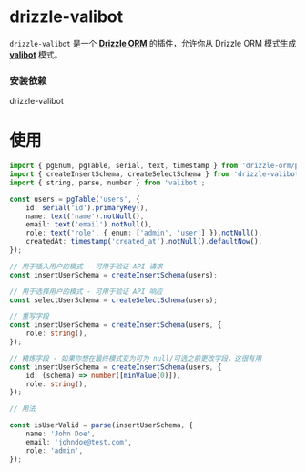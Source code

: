 
# drizzle-valibot

`drizzle-valibot` 是一个 **[Drizzle ORM](https://github.com/drizzle-team/drizzle-orm)** 的插件，允许你从 Drizzle ORM 模式生成 **[valibot](https://valibot.dev/)** 模式。

### 安装依赖

<Npm>
drizzle-valibot
</Npm>

# 使用

```ts
import { pgEnum, pgTable, serial, text, timestamp } from 'drizzle-orm/pg-core';
import { createInsertSchema, createSelectSchema } from 'drizzle-valibot';
import { string, parse, number } from 'valibot';

const users = pgTable('users', {
	id: serial('id').primaryKey(),
	name: text('name').notNull(),
	email: text('email').notNull(),
	role: text('role', { enum: ['admin', 'user'] }).notNull(),
	createdAt: timestamp('created_at').notNull().defaultNow(),
});

// 用于插入用户的模式 - 可用于验证 API 请求
const insertUserSchema = createInsertSchema(users);

// 用于选择用户的模式 - 可用于验证 API 响应
const selectUserSchema = createSelectSchema(users);

// 重写字段
const insertUserSchema = createInsertSchema(users, {
	role: string(),
});

// 精炼字段 - 如果你想在最终模式变为可为 null/可选之前更改字段，这很有用
const insertUserSchema = createInsertSchema(users, {
	id: (schema) => number([minValue(0)]),
	role: string(),
});

// 用法

const isUserValid = parse(insertUserSchema, {
	name: 'John Doe',
	email: 'johndoe@test.com',
	role: 'admin',
});
```
